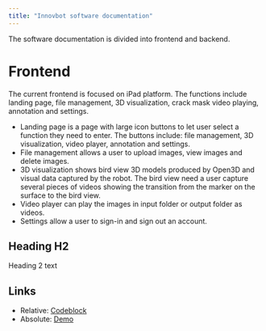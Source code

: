```yaml
---
title: "Innovbot software documentation"
---
```


The software documentation is divided into frontend and backend.

# Frontend
The current frontend is focused on iPad platform. 
The functions include landing page, file management, 3D visualization, crack mask video playing, annotation and settings.
- Landing page is a page with large icon buttons to let user select a function they need to enter. The buttons include: file management, 3D visualization, video player, annotation and settings.
- File management allows a user to upload images, view images and delete images.
- 3D visualization shows bird view 3D models produced by Open3D and visual data captured by the robot. 
The bird view need a user capture several pieces of videos showing the transition from the marker on the surface to the bird view.
- Video player can play the images in input folder or output folder as videos.
- Settings allow a user to sign-in and sign out an account.

## Heading H2
Heading 2 text

## Links

* Relative: [Codeblock](/codeblock)
* Absolute: [Demo](https://learn.hasura.io/graphql/react)
